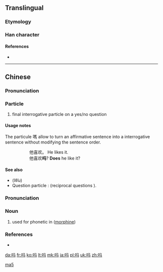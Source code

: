 {{also|ma|嗎}}
==Translingual==
{{stroke order|stroke=6}}
{{stroke order|type=animate}}

===Etymology===
{{Han compound|马|口|c1=p|c2=s|ls=psc}}

===Han character===
{{Han char|rn=30|rad=口|as=03|sn=6|four=|canj=口弓女一 (RNVM)|ids=⿰[[口]][[马]]}}

====References====
* {{Han ref|kx=0177.021|hdz=10584.110|uh=5417|ud=21527}}

----

==Chinese==
{{zh-hanzi-box|[[吗]]|嗎}}

===Pronunciation===
{{zh-pron
|m=ma
|c=maa1
|h=pfs=mâ
|mn=má
|ma=y
|cat=particle
}}

===Particle===
{{zh-particle}}

# {{cx|Beginning Mandarin|lang=zh|sort=ma5}} final interrogative particle on a yes/no question
#: {{zh-usex|你 喜欢 吗？|Do you like it?|link=y}}

====Usage notes====
The particule 嗎 allow to turn an affirmative sentence into a interrogative sentence without modifying the sentence order.
:: 他喜欢。 He likes it.
:: 他喜欢'''吗'''? '''Does''' he like it?

====See also====
* (''Wu'') {{zh-l|嗎/吗}}
* Question particle : {{zh-l|呢}} (reciprocal questions ).

===Pronunciation===
{{zh-pron
|m=mǎ
|c=maa1
|h=pfs=mâ
|mn=má
|ma=y
|cat=n
}}

===Noun===
{{zh-noun}}

# used for phonetic in {{zh-l|嗎啡/吗啡}} ([[morphine]])

===References===
* {{cite web
| url = http://www.mdbg.net/chindict/chindict.php?page=worddict&wdrst=0&wdqb=吗
| title = 吗
| work = MDBG English to Chinese dictionary ( Based on CC-CEDICT )
| language = Mandarin/English
| accessdate = 2014-02-17}}

[[Category:Chinese interrogative particles|ma5]]

[[da:吗]]
[[fr:吗]]
[[ko:吗]]
[[lt:吗]]
[[mk:吗]]
[[ja:吗]]
[[pl:吗]]
[[uk:吗]]
[[zh:吗]]
